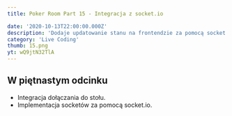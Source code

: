 ```yaml
---
title: Poker Room Part 15 - Integracja z socket.io

date: '2020-10-13T22:00:00.000Z'
description: 'Dodaje updatowanie stanu na frontendzie za pomocą socket.io.'
category: 'Live Coding'
thumb: 15.png
yt: wQ9jtN32TlA
---
```


## W piętnastym odcinku

- Integracja dołączania do stołu.
- Implementacja socketów za pomocą socket.io.

<PokerRoomCommon />
